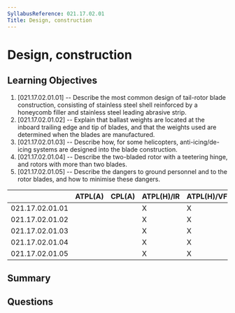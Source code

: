 ```yaml
---
SyllabusReference: 021.17.02.01
Title: Design, construction
---
```


# Design, construction

## Learning Objectives

1. [021.17.02.01.01] -- Describe the most common design of tail-rotor blade
   construction, consisting of stainless steel shell reinforced by a honeycomb
   filler and stainless steel leading abrasive strip.
2. [021.17.02.01.02] -- Explain that ballast weights are located at the inboard
   trailing edge and tip of blades, and that the weights used are determined
   when the blades are manufactured.
3. [021.17.02.01.03] -- Describe how, for some helicopters, anti-icing/de-icing
   systems are designed into the blade construction.
4. [021.17.02.01.04] -- Describe the two-bladed rotor with a teetering hinge,
   and rotors with more than two blades.
5. [021.17.02.01.05] -- Describe the dangers to ground personnel and to the
   rotor blades, and how to minimise these dangers.

|                 | ATPL(A) | CPL(A) | ATPL(H)/IR | ATPL(H)/VFR | CPL(H) | IR  | CBIR(A) |
| --------------- | ------- | ------ | ---------- | ----------- | ------ | --- | ------- |
| 021.17.02.01.01 |         |        | X          | X           | X      |     |         |
| 021.17.02.01.02 |         |        | X          | X           | X      |     |         |
| 021.17.02.01.03 |         |        | X          | X           | X      |     |         |
| 021.17.02.01.04 |         |        | X          | X           | X      |     |         |
| 021.17.02.01.05 |         |        | X          | X           | X      |     |         |

## Summary

## Questions
